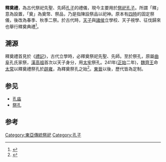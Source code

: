 '''釋奠禮'''，為古代祭祀先聖、先師[[孔子|孔子]]的禮儀，現今主要用於[[祭祀孔子|祭祀孔子]]。所謂「釋」意為設置，「奠」為奠幣、祭品，乃是指陳設祭品以祀神。原本有[[四時|四時]]的固定祭儀，後改為春季、秋季二祭。於古代時，[[天子|天子]]與[[諸侯|諸侯]]立學校、天子視學、征伐歸來也舉行釋奠典禮<ref>{{Cite book|title=翁同龢与礼仪风俗|last=胡燮敏著|first=|publisher=扬州：广陵书社|year=2015.01|isbn=978-7-5554-0227-5|location=|pages=16-17}}</ref>。

== 溯源 ==
釋奠禮首見於《[[禮記|禮記]]》，古代立學時，必釋奠祭祀先聖、先師。至於祭孔，原屬[[曲阜|曲阜]]孔氏家祭，[[漢高祖|漢高祖]]首次以天子身分，用[[太牢|太牢]]祭孔。241年([[正始_(曹魏)|正始]]二年)，[[魏齊王|魏齊王]]命[[太常|太常]]以釋奠禮祭孔於[[辟雍|辟雍]]，為釋奠祭孔之始<ref>{{Cite book|title=国尚师位 历史中的儒家释奠礼|last=（韩）柳银珠著|first=|publisher=北京：宗教文化出版社|year=2013.10|isbn=978-7-80254-766-7|location=|pages=39}}</ref>。[[東晉|東晉]]以後，歷代皆為定制。

== 参见 ==
* [[孔庙|孔庙]]
* [[祭孔|祭孔]]

==参考==
{{reflist}}
{{Culture-stub}}

[[Category:東亞傳統祭祀|Category:東亞傳統祭祀]]
[[Category:孔子|Category:孔子]]
